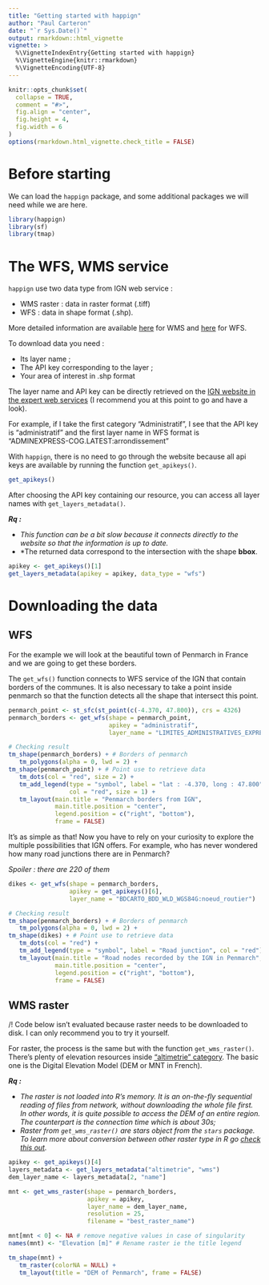 ---
title: "Getting started with happign"
author: "Paul Carteron"
date: "`r Sys.Date()`"
output: rmarkdown::html_vignette
vignette: >
  %\VignetteIndexEntry{Getting started with happign}
  %\VignetteEngine{knitr::rmarkdown}
  %\VignetteEncoding{UTF-8}
---

```{r, include = FALSE}
knitr::opts_chunk$set(
  collapse = TRUE,
  comment = "#>",
  fig.align = "center",
  fig.height = 4,
  fig.width = 6
)
options(rmarkdown.html_vignette.check_title = FALSE)
```

# Before starting

We can load the `happign` package, and some additional packages we will need while we are here.

```{r, message = FALSE, warning = FALSE}
library(happign)
library(sf)
library(tmap)
```

# The WFS, WMS service

`happign` use two data type from IGN web service :

*  WMS raster : data in raster format (.tiff)
*  WFS : data in shape format (.shp).

More detailed information are available [here](https://www.ogc.org/standards/wms) for WMS and [here](https://www.ogc.org/standards/wfs) for WFS.

To download data you need :

 * Its layer name ;
 * The API key corresponding to the layer ;
 * Your area of interest in .shp format

The layer name and API key can be directly retrieved on the [IGN website in the expert web services](https://geoservices.ign.fr/services-web-experts) (I recommend you at this point to go and have a look).

For example, if I take the first category "Administratif", I see that the API key is "administratif" and the first layer name in WFS format is "ADMINEXPRESS-COG.LATEST:arrondissement"

With `happign`, there is no need to go through the website because all api keys are available by running the function `get_apikeys()`.
```{r, echo = TRUE}
get_apikeys()
```

After choosing the API key containing our resource, you can access all layer names with `get_layers_metadata()`.

__*Rq :*__

* *This function can be a bit slow because it connects directly to the website so that the information is up to date.*
* *The returned data correspond to the intersection with the shape __bbox__.

```{r}
apikey <- get_apikeys()[1]
get_layers_metadata(apikey = apikey, data_type = "wfs")

```

# Downloading the data
## WFS

For the example we will look at the beautiful town of Penmarch in France and we are going to get these borders.

The `get_wfs()` function connects to WFS service of the IGN that contain borders of the communes. It is also necessary to take a point inside penmarch so that the function detects all the shape that intersect this point.

```{r, eval=TRUE, include=TRUE}
penmarch_point <- st_sfc(st_point(c(-4.370, 47.800)), crs = 4326)
penmarch_borders <- get_wfs(shape = penmarch_point,
                            apikey = "administratif",
                            layer_name = "LIMITES_ADMINISTRATIVES_EXPRESS.LATEST:commune")

# Checking result
tm_shape(penmarch_borders) + # Borders of penmarch
   tm_polygons(alpha = 0, lwd = 2) +
tm_shape(penmarch_point) + # Point use to retrieve data
   tm_dots(col = "red", size = 2) +
   tm_add_legend(type = "symbol", label = "lat : -4.370, long : 47.800",
                 col = "red", size = 1) +
   tm_layout(main.title = "Penmarch borders from IGN",
             main.title.position = "center",
             legend.position = c("right", "bottom"),
             frame = FALSE)
```

It's as simple as that!
Now you have to rely on your curiosity to explore the multiple possibilities that IGN offers. For example, who has never wondered how many road junctions there are in Penmarch?

*Spoiler : there are 220 of them*

```{r, eval=TRUE, include=TRUE}
dikes <- get_wfs(shape = penmarch_borders,
                 apikey = get_apikeys()[6],
                 layer_name = "BDCARTO_BDD_WLD_WGS84G:noeud_routier")

# Checking result
tm_shape(penmarch_borders) + # Borders of penmarch
   tm_polygons(alpha = 0, lwd = 2) +
tm_shape(dikes) + # Point use to retrieve data
   tm_dots(col = "red") +
   tm_add_legend(type = "symbol", label = "Road junction", col = "red") +
   tm_layout(main.title = "Road nodes recorded by the IGN in Penmarch",
             main.title.position = "center",
             legend.position = c("right", "bottom"),
             frame = FALSE)
```

## WMS raster

/!\ Code below isn't evaluated because raster needs to be downloaded to disk. I can only recommend you to try it yourself.

For raster, the process is the same but with the function `get_wms_raster()`. There's plenty of elevation resources inside ["altimetrie" category](https://geoservices.ign.fr/services-web-experts-altimetrie). The basic one is the Digital Elevation Model (DEM or MNT in French).

__*Rq :*__

 * *The raster is not loaded into R's memory. It is an on-the-fly sequential reading of files from network, without downloading the whole file first. In other words, it is quite possible to access the DEM of an entire region. The counterpart is the connection time which is about 30s;*
 * *Raster from `get_wms_raster()` are stars object from the `stars` package. To learn more about conversion between other raster type in R go [check this out](https://geocompr.github.io/post/2021/spatial-classes-conversion/).*

```{r, eval = FALSE, echo = TRUE}
apikey <- get_apikeys()[4]
layers_metadata <- get_layers_metadata("altimetrie", "wms")
dem_layer_name <- layers_metadata[2, "name"]

mnt <- get_wms_raster(shape = penmarch_borders,
                      apikey = apikey,
                      layer_name = dem_layer_name,
                      resolution = 25,
                      filename = "best_raster_name")

mnt[mnt < 0] <- NA # remove negative values in case of singularity
names(mnt) <- "Elevation [m]" # Rename raster ie the title legend

tm_shape(mnt) +
   tm_raster(colorNA = NULL) +
   tm_layout(title = "DEM of Penmarch", frame = FALSE)
```

